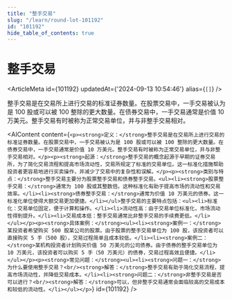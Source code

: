 ```yaml
---
title: "整手交易"
slug: "/learn/round-lot-101192"
id: "101192"
hide_table_of_contents: true
---
```



# 整手交易

<ArticleMeta id={101192} updatedAt={'2024-09-13 10:54:46'} alias={`[]`} />
<div className='border-solid border-b border-t-0 my-4 border-[var(--ifm-color-gray-300)]' />

整手交易是在交易所上进行交易的标准证券数量。在股票交易中，一手交易被认为是 100 股或可以被 100 整除的更大数量。在债券交易中，一手交易通常是价值 10 万美元。整手交易有时被称为正常交易单位，并与非整手交易相对。

<AIContent content={`<p><strong>定义：</strong>整手交易是在交易所上进行交易的标准证券数量。在股票交易中，一手交易被认为是 100 股或可以被 100 整除的更大数量。在债券交易中，一手交易通常是价值 10 万美元。整手交易有时被称为正常交易单位，并与非整手交易相对。</p><p><strong>起源：</strong>整手交易的概念起源于早期的证券交易所，为了简化交易流程和提高市场流动性，交易所规定了标准的交易单位。这一标准化措施帮助投资者更容易地进行买卖操作，并减少了交易中的复杂性和误解。</p><p><strong>类别与特点：</strong>整手交易主要分为股票整手交易和债券整手交易。<ul><li><strong>股票整手交易：</strong>通常为 100 股或其整数倍。这种标准化有助于提高市场的流动性和交易效率。</li><li><strong>债券整手交易：</strong>通常为价值 10 万美元的债券。这一标准化单位使得大额交易更加便捷。</li></ul>整手交易的主要特点包括：<ul><li>标准化：交易单位固定，便于计算和操作。</li><li>流动性高：由于交易单位标准化，市场流动性得到提升。</li><li>交易成本低：整手交易通常比非整手交易的手续费更低。</li></ul></p><p><strong>具体案例：</strong><ul><li><strong>案例一：</strong>某投资者希望购买 500 股某公司的股票。由于股票的整手交易单位为 100 股，该投资者可以直接购买 5 手（500 股），交易过程简单且成本较低。</li><li><strong>案例二：</strong>某机构投资者计划购买价值 50 万美元的公司债券。由于债券的整手交易单位为 10 万美元，该投资者可以购买 5 手（50 万美元）的债券，交易过程高效且便捷。</li></ul></p><p><strong>常见问题：</strong><ul><li><strong>问题一：</strong>为什么要使用整手交易？<br/><strong>解答：</strong>整手交易有助于简化交易流程，提高市场流动性，并降低交易成本。</li><li><strong>问题二：</strong>非整手交易是否可以进行？<br/><strong>解答：</strong>可以，但非整手交易通常会面临较高的交易成本和较低的流动性。</li></ul></p>`} id={101192} />

